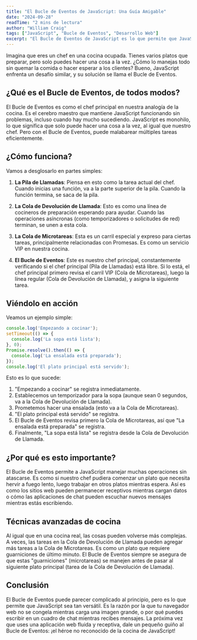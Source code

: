 ```yaml
---
title: "El Bucle de Eventos de JavaScript: Una Guía Amigable"
date: "2024-09-28"
readTime: "2 mins de lectura"
author: "William Craig"
tags: ["JavaScript", "Bucle de Eventos", "Desarrollo Web"]
excerpt: "El Bucle de Eventos de JavaScript es lo que permite que JavaScript sea tan versátil. Es la razón por la que tu navegador web no se congela mientras carga una imagen grande, o por qué puedes escribir en un cuadro de chat mientras recibes mensajes."
---
```


Imagina que eres un chef en una cocina ocupada. Tienes varios platos que preparar, pero solo puedes hacer una cosa a la vez. ¿Cómo lo manejas todo sin quemar la comida o hacer esperar a los clientes? Bueno, JavaScript enfrenta un desafío similar, y su solución se llama el Bucle de Eventos.

## ¿Qué es el Bucle de Eventos, de todos modos?

El Bucle de Eventos es como el chef principal en nuestra analogía de la cocina. Es el cerebro maestro que mantiene JavaScript funcionando sin problemas, incluso cuando hay mucho sucediendo. JavaScript es monohilo, lo que significa que solo puede hacer una cosa a la vez, al igual que nuestro chef. Pero con el Bucle de Eventos, puede malabarear múltiples tareas eficientemente.

## ¿Cómo funciona?

Vamos a desglosarlo en partes simples:

1. **La Pila de Llamadas**: Piensa en esto como la tarea actual del chef. Cuando inicias una función, va a la parte superior de la pila. Cuando la función termina, se saca de la pila.

2. **La Cola de Devolución de Llamada**: Esto es como una línea de cocineros de preparación esperando para ayudar. Cuando las operaciones asíncronas (como temporizadores o solicitudes de red) terminan, se unen a esta cola.

3. **La Cola de Microtareas**: Esta es un carril especial y expreso para ciertas tareas, principalmente relacionadas con Promesas. Es como un servicio VIP en nuestra cocina.

4. **El Bucle de Eventos**: Este es nuestro chef principal, constantemente verificando si el chef principal (Pila de Llamadas) está libre. Si lo está, el chef principal primero revisa el carril VIP (Cola de Microtareas), luego la línea regular (Cola de Devolución de Llamada), y asigna la siguiente tarea.

## Viéndolo en acción

Veamos un ejemplo simple:

```javascript
console.log('Empezando a cocinar');
setTimeout(() => {
  console.log('La sopa está lista');
}, 0);
Promise.resolve().then(() => {
  console.log('La ensalada está preparada');
});
console.log('El plato principal está servido');
```

Esto es lo que sucede:
1. "Empezando a cocinar" se registra inmediatamente.
2. Establecemos un temporizador para la sopa (aunque sean 0 segundos, va a la Cola de Devolución de Llamada).
3. Prometemos hacer una ensalada (esto va a la Cola de Microtareas).
4. "El plato principal está servido" se registra.
5. El Bucle de Eventos revisa primero la Cola de Microtareas, así que "La ensalada está preparada" se registra.
6. Finalmente, "La sopa está lista" se registra desde la Cola de Devolución de Llamada.

## ¿Por qué es esto importante?

El Bucle de Eventos permite a JavaScript manejar muchas operaciones sin atascarse. Es como si nuestro chef pudiera comenzar un plato que necesita hervir a fuego lento, luego trabajar en otros platos mientras espera. Así es como los sitios web pueden permanecer receptivos mientras cargan datos o cómo las aplicaciones de chat pueden escuchar nuevos mensajes mientras estás escribiendo.

## Técnicas avanzadas de cocina

Al igual que en una cocina real, las cosas pueden volverse más complejas. A veces, las tareas en la Cola de Devolución de Llamada pueden agregar más tareas a la Cola de Microtareas. Es como un plato que requiere guarniciones de último minuto. El Bucle de Eventos siempre se asegura de que estas "guarniciones" (microtareas) se manejen antes de pasar al siguiente plato principal (tarea de la Cola de Devolución de Llamada).

## Conclusión

El Bucle de Eventos puede parecer complicado al principio, pero es lo que permite que JavaScript sea tan versátil. Es la razón por la que tu navegador web no se congela mientras carga una imagen grande, o por qué puedes escribir en un cuadro de chat mientras recibes mensajes. La próxima vez que uses una aplicación web fluida y receptiva, dale un pequeño guiño al Bucle de Eventos: ¡el héroe no reconocido de la cocina de JavaScript!